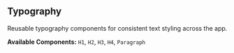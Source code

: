 ## Typography

Reusable typography components for consistent text styling across the app.

**Available Components:** `H1`, `H2`, `H3`, `H4`, `Paragraph`

